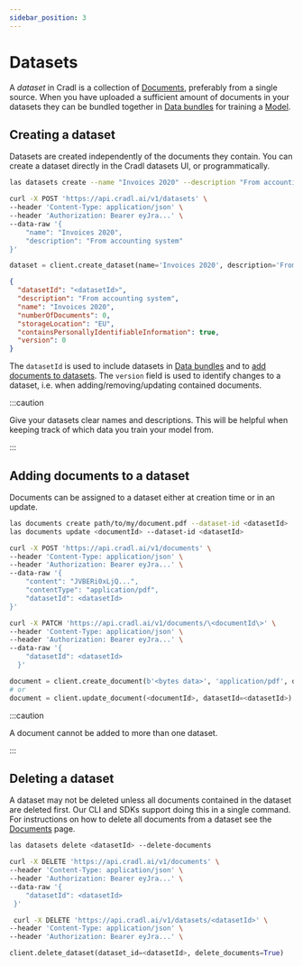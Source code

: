 ```yaml
---
sidebar_position: 3
---
```




# Datasets

A _dataset_ in Cradl is a collection of [Documents](documents.mdx), preferably from a single source. When you have uploaded a sufficient amount of documents in your datasets they can be bundled together in [Data bundles](training-data.mdx) for training a [Model](models.mdx).

## Creating a dataset

Datasets are created independently of the documents they contain. You can create a dataset directly in the Cradl datasets UI, or programmatically.

<Tabs groupId="programming-language">
<TabItem value="cli" label="CLI" default>

```bash
las datasets create --name "Invoices 2020" --description "From accounting system"
```

</TabItem>
<TabItem value="curl" label="cURL">

```bash
curl -X POST 'https://api.cradl.ai/v1/datasets' \
--header 'Content-Type: application/json' \
--header 'Authorization: Bearer eyJra...' \
--data-raw '{
    "name": "Invoices 2020",
    "description": "From accounting system"
}'
```

</TabItem>
<TabItem value="python" label="Python">

```python
dataset = client.create_dataset(name='Invoices 2020', description='From accounting system')
```

</TabItem>
</Tabs>

```json
{
  "datasetId": "<datasetId>",
  "description": "From accounting system",
  "name": "Invoices 2020",
  "numberOfDocuments": 0,
  "storageLocation": "EU",
  "containsPersonallyIdentifiableInformation": true,
  "version": 0
}
```

The `datasetId` is used to include datasets in [Data bundles](training-data.mdx) and to [add documents to datasets](datasets.mdx#adding-documents-to-a-dataset). The `version` field is used to identify changes to a dataset, i.e. when adding/removing/updating contained documents.

:::caution

Give your datasets clear names and descriptions. This will be helpful when keeping track of which data you train your model from.

:::

## Adding documents to a dataset

Documents can be assigned to a dataset either at creation time or in an update.

<Tabs groupId="programming-language">
<TabItem value="cli" label="CLI" default>

```bash
las documents create path/to/my/document.pdf --dataset-id <datasetId>
las documents update <documentId> --dataset-id <datasetId>
```

</TabItem>
<TabItem value="curl" label="cURL">

```bash
curl -X POST 'https://api.cradl.ai/v1/documents' \
--header 'Content-Type: application/json' \
--header 'Authorization: Bearer eyJra...' \
--data-raw '{
    "content": "JVBERi0xLjQ...",
    "contentType": "application/pdf",
    "datasetId": <datasetId>
}'

curl -X PATCH 'https://api.cradl.ai/v1/documents/\<documentId\>' \
--header 'Content-Type: application/json' \
--header 'Authorization: Bearer eyJra...' \
--data-raw '{
    "datasetId": <datasetId>
  }'
```

</TabItem>
<TabItem value="python" label="Python">

```python
document = client.create_document(b'<bytes data>', 'application/pdf', datasetId=<datasetId>)
# or
document = client.update_document(<documentId>, datasetId=<datasetId>)
```

</TabItem>
</Tabs>

:::caution

A document cannot be added to more than one dataset.

:::


## Deleting a dataset

A dataset may not be deleted unless all documents contained in the dataset are deleted first. Our CLI and SDKs support doing this in a single command. For instructions on how to delete all documents from a dataset see the [Documents](documents.mdx#deleting-documents) page.

<Tabs groupId="programming-language">
<TabItem value="cli" label="CLI" default>

```bash
las datasets delete <datasetId> --delete-documents
```

</TabItem>
<TabItem value="curl" label="cURL">

```bash
curl -X DELETE 'https://api.cradl.ai/v1/documents' \
--header 'Content-Type: application/json' \
--header 'Authorization: Bearer eyJra...' \
--data-raw '{
    "datasetId": <datasetId>
 }'

 curl -X DELETE 'https://api.cradl.ai/v1/datasets/<datasetId>' \
--header 'Content-Type: application/json' \
--header 'Authorization: Bearer eyJra...' \
```

</TabItem>
<TabItem value="python" label="Python">

```python
client.delete_dataset(dataset_id=<datasetId>, delete_documents=True)
```

</TabItem>
</Tabs>
